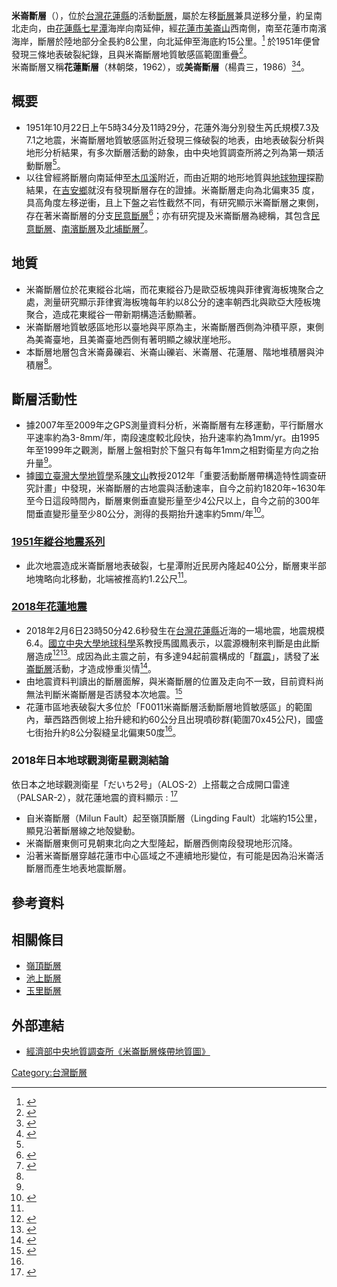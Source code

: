 '''米崙斷層'''（{{lang-en|'''Milun Fault'''}}），位於[[台灣|台灣]][[花蓮縣|花蓮縣]]的活動[[斷層|斷層]]，屬於左移[[斷層|斷層]]兼具逆移分量，約呈南北走向，由[[花蓮縣|花蓮縣]][[七星潭|七星潭]]海岸向南延伸，經[[花蓮市|花蓮市]][[美崙山_(花蓮縣)|美崙山]]西南側，南至花蓮市南濱海岸，斷層於陸地部分全長約8公里，向北延伸至海底約15公里。<ref>{{cite news|author=黃佩君|title=花蓮地震報告出爐 地調所：不只米崙斷層有錯動|url=http://news.ltn.com.tw/news/life/breakingnews/2356251|accessdate=2018-03-05|agency=自由時報|date=2018-03-05|archive-date=2021-02-02|archive-url=https://web.archive.org/web/20210202020824/https://news.ltn.com.tw/news/life/breakingnews/2356251|dead-url=no}}</ref>
於1951年便曾發現三條地表破裂紀錄，且與米崙斷層地質敏感區範圍重疊<ref name="米崙斷層">{{cite news |url=https://www.moeacgs.gov.tw/newlaw/downloads/announcement/1051221/F0011/F0011%E7%B1%B3%E5%B4%99%E6%96%B7%E5%B1%A4%E5%8A%83%E5%AE%9A%E8%A8%88%E7%95%AB%E6%9B%B8.pdf |title=《活動斷層地質敏感區劃定計畫書-米崙斷層》經濟部，2016-12-01 |accessdate=2018-02-07 |archive-date=2018-02-07 |archive-url=https://web.archive.org/web/20180207161522/https://www.moeacgs.gov.tw/newlaw/downloads/announcement/1051221/F0011/F0011%E7%B1%B3%E5%B4%99%E6%96%B7%E5%B1%A4%E5%8A%83%E5%AE%9A%E8%A8%88%E7%95%AB%E6%9B%B8.pdf |dead-url=no }}</ref>。<br />
米崙斷層又稱'''花蓮斷層'''（林朝棨，1962），或'''美崙斷層'''（楊貴三，1986）<ref name="鍾令和">{{cite paper|url =http://fault.moeacgs.gov.tw/UploadFiles/files/OLD/ATSTR42/activefault/36-3.htm|author =鍾令和|author2 =石同生|author3 =劉彥求|author4 =許文靈|author5 =謝中敏、吳文綜|title =《活動斷層調查報告-米崙斷層》經濟部中央地質調查所施政計畫報告|publisher =經濟部中央地質調查所|date =2004-12-31|journal =|access-date =2018-02-07|archive-url =https://web.archive.org/web/20130912001928/http://fault.moeacgs.gov.tw/UploadFiles/files/OLD/ATSTR42/activefault/36-3.htm|archive-date =2013-09-12|dead-url =yes}}</ref><ref>{{cite web|url=http://fault.moeacgs.gov.tw/MgFault/Home/pageMap?LFun=1|title=台灣活動斷層|author=經濟部|date=2016-02-08|access-date=2016-02-10|archive-url=https://web.archive.org/web/20170625151911/http://fault.moeacgs.gov.tw/MgFault/Home/pageMap?LFun=1|archive-date=2017-06-25|dead-url=yes}}</ref>。

==概要==
*1951年10月22日上午5時34分及11時29分，花蓮外海分別發生芮氏規模7.3及7.1之地震，米崙斷層地質敏感區附近發現三條破裂的地表，由地表破裂分析與地形分析結果，有多次斷層活動的跡象，由中央地質調查所將之列為第一類活動斷層<ref name="米崙斷層"/>。
*以往曾經將斷層向南延伸至[[木瓜溪|木瓜溪]]附近，而由近期的地形地質與[[地球物理|地球物理]]探勘結果，在[[吉安鄉|吉安鄉]]就沒有發現斷層存在的證據。米崙斷層走向為北偏東35 度，具高角度左移逆衝，且上下盤之岩性截然不同，有研究顯示米崙斷層之東側，存在著米崙斷層的分支[[民意斷層|民意斷層]]<ref name="石瑞銓">{{cite paper |url=http://2007tga.cgu.org.tw/cdrom/Poster/GP-P-05.pdf |title=《米崙與民意斷層震測特性研究》 |author=石瑞銓 |author2=廖宏祥 |publisher=國立中正大學地球與環境科學系 |access-date=2018-02-07 |archive-date=2021-02-02 |archive-url=https://web.archive.org/web/20210202020840/http://2007tga.cgu.org.tw/cdrom/Poster/GP-P-05.pdf |dead-url=no }}</ref>；亦有研究提及米崙斷層為總稱，其包含[[民意斷層|民意斷層]]、[[南濱斷層|南濱斷層]]及[[北埔斷層|北埔斷層]]<ref>{{cite website|url = http://nrch.culture.tw/twpedia.aspx?id=3283|title = 米崙斷層|accessdate = 2018-02-07|publisher = 中華民國文化部《台灣大百科》|language = zh-tw|archive-date = 2021-02-02|archive-url = https://web.archive.org/web/20210202020848/http://nrch.culture.tw/twpedia.aspx?id=3283|dead-url = no}}</ref>。

==地質==
*米崙斷層位於花東縱谷北端，而花東縱谷乃是歐亞板塊與菲律賓海板塊聚合之處，測量研究顯示菲律賓海板塊每年約以8公分的速率朝西北與歐亞大陸板塊聚合，造成花東縱谷一帶新期構造活動顯著。
*米崙斷層地質敏感區地形以臺地與平原為主，米崙斷層西側為沖積平原，東側為美崙臺地，且美崙臺地西側有著明顯之線狀崖地形。
*本斷層地層包含米崙鼻礫岩、米崙山礫岩、米崙層、花蓮層、階地堆積層與沖積層<ref name="米崙斷層"/>。

==斷層活動性==
*據2007年至2009年之GPS測量資料分析，米崙斷層有左移運動，平行斷層水平速率約為3-8mm/年，南段速度較北段快，抬升速率約為1mm/yr。由1995年至1999年之觀測，斷層上盤相對於下盤只有每年1mm之相對衛星方向之抬升量<ref name="米崙斷層"/>。
*據[[國立臺灣大學|國立臺灣大學]][[地質學|地質學]]系[[陳文山_(地質學家)|陳文山]]教授2012年「重要活動斷層帶構造特性調查研究計畫」中發現，米崙斷層的古地震與活動速率，自今之前約1820年~1630年至今日這段時間內，斷層東側垂直變形量至少4公尺以上，自今之前的300年間垂直變形量至少80公分，測得的長期抬升速率約5mm/年<ref name="陳文山">{{cite paper|url= |title=《重要活動斷層帶構造特性調查研究計畫－斷層活動特性分析與評估米崙斷層》|author= 陳文山|author2= 游能悌|author3= 楊小青|publisher = 經濟部中央地質調查所|year =2012年}}</ref>。

===[[1951年縱谷地震系列|1951年縱谷地震系列]]===
*此次地震造成米崙斷層地表破裂，七星潭附近民房內隆起40公分，斷層東半部地塊略向北移動，北端被推高約1.2公尺<ref name="米崙斷層"/>。

===[[2018年花蓮地震|2018年花蓮地震]]===
*2018年2月6日23時50分42.6秒發生在[[台灣|台灣]][[花蓮縣|花蓮縣]]近海的一場地震，地震規模6.4。[[國立中央大學|國立中央大學]][[地球科學|地球科學]]系教授馬國鳳表示，以震源機制來判斷是由此斷層造成<ref>{{cite web|url=https://tw.news.yahoo.com/花蓮地震-專家分析震源機制就是「米崙斷層」-013216089.html|title=花蓮地震 專家分析震源機制就是「米崙斷層」|publisher=yahoo新聞|accessdate=2018-02-07|date=2018-02-07|language=zh-tw|archive-date=2018-02-07|archive-url=https://web.archive.org/web/20180207162319/https://tw.news.yahoo.com/%E8%8A%B1%E8%93%AE%E5%9C%B0%E9%9C%87-%E5%B0%88%E5%AE%B6%E5%88%86%E6%9E%90%E9%9C%87%E6%BA%90%E6%A9%9F%E5%88%B6%E5%B0%B1%E6%98%AF%E3%80%8C%E7%B1%B3%E5%B4%99%E6%96%B7%E5%B1%A4%E3%80%8D-013216089.html|dead-url=no}}</ref><ref>{{cite web|url=http://news.ltn.com.tw/news/life/breakingnews/2335103|title=花蓮強震釀災 學者：94起群震誘發米崙斷層活動|publisher=自由時報|accessdate=2018-02-07|date=2018-02-07|language=zh-tw|archive-date=2018-02-07|archive-url=https://web.archive.org/web/20180207162320/http://news.ltn.com.tw/news/life/breakingnews/2335103|dead-url=no}}</ref>。成因為此主震之前，有多達94起前震構成的「[[群震|群震]]」，誘發了[[米崙斷層|米崙斷層]]活動，才造成慘重災情<ref>{{Cite news |url=https://udn.com/news/story/6656/2972630 |title=206花蓮強震成因 學者：「94次群震」誘發米崙斷層活動 |accessdate=2018-02-07 |date=2018-02-07 |language=zh-tw |publisher=[[聯合報|聯合報]] |deadurl=no |archive-date=2018-02-07 |archive-url=https://web.archive.org/web/20180207034055/https://udn.com/news/story/6656/2972630 }}</ref>。
*由地震資料判讀出的斷層面解，與米崙斷層的位置及走向不一致，目前資料尚無法判斷米崙斷層是否誘發本次地震。<ref name="地調180208">{{cite paper |url=https://www.moeacgs.gov.tw/info/view.jsp?info=983 |title=《107年0206花蓮地震地質調查初步結果》 |author= |publisher=經濟部中央地質調查所 |year=2018-02-12年 |access-date=2018-02-17 |archive-date=2018-02-17 |archive-url=https://web.archive.org/web/20180217141938/https://www.moeacgs.gov.tw/info/view.jsp?info=983 |dead-url=no }}</ref>
*花蓮市區地表破裂大多位於「F0011米崙斷層活動斷層地質敏感區」的範圍內，華西路西側坡上抬升總和約60公分且出現噴砂群(範圍70x45公尺)，國盛七街抬升約8公分裂縫呈北偏東50度<ref name="地調180208"/>。
===2018年日本地球觀測衛星觀測結論===
依日本之地球觀測衛星「だいち2号」（ALOS-2）上搭載之合成開口雷達（PALSAR-2），就花蓮地震的資料顯示 : <ref>{{cite web|url=http://www.gsi.go.jp/cais/topic180209-index.html|title=《2018年2月6日台湾・花蓮の地震に伴う地殻変動合成開口レーダー（SAR）解析によって明らかとなった地殻変動》|publisher=日本國土交通省國土地理院|accessdate=2018-02-18|date=2018-02-07|language=|archive-date=2021-02-02|archive-url=https://web.archive.org/web/20210202020855/https://www.gsi.go.jp/cais/topic180209-index.html|dead-url=no}}</ref>
* 自米崙斷層（Milun Fault）起至嶺頂斷層（Lingding Fault）北端約15公里，顯見沿著斷層線之地殻變動。
* 米崙斷層東側可見朝東北向之大型隆起，斷層西側南段發現地形沉降。
* 沿著米崙斷層穿越花蓮市中心區域之不連續地形變位，有可能是因為沿米崙活斷層而產生地表地震斷層。
==參考資料==
{{Reflist|2}}

==相關條目==
* [[嶺頂斷層|嶺頂斷層]]
* [[池上斷層|池上斷層]]
* [[玉里斷層|玉里斷層]]

==外部連結==
*[https://web.archive.org/web/20180207122738/http://fault.moeacgs.gov.tw/UploadFiles/images/ATSTR42/36.jpg   經濟部中央地質調查所《米崙斷層條帶地質圖》]

{{台灣斷層|東}}

[[Category:台灣斷層|Category:台灣斷層]]